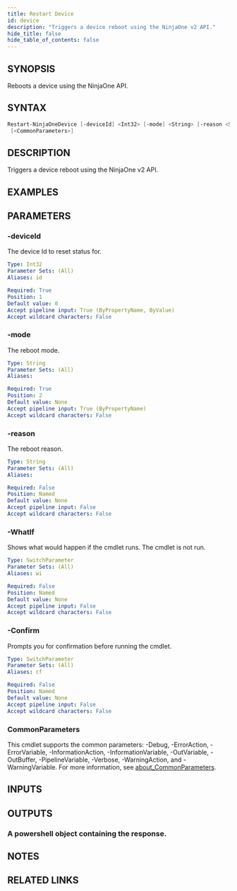 ```yaml
---
title: Restart Device
id: device
description: "Triggers a device reboot using the NinjaOne v2 API."
hide_title: false
hide_table_of_contents: false
---
```


## SYNOPSIS

Reboots a device using the NinjaOne API.

## SYNTAX

```powershell
Restart-NinjaOneDevice [-deviceId] <Int32> [-mode] <String> [-reason <String>] [-WhatIf] [-Confirm]
 [<CommonParameters>]
```

## DESCRIPTION

Triggers a device reboot using the NinjaOne v2 API.

## EXAMPLES

## PARAMETERS

### -deviceId

The device Id to reset status for.

```yaml
Type: Int32
Parameter Sets: (All)
Aliases: id

Required: True
Position: 1
Default value: 0
Accept pipeline input: True (ByPropertyName, ByValue)
Accept wildcard characters: False
```

### -mode

The reboot mode.

```yaml
Type: String
Parameter Sets: (All)
Aliases:

Required: True
Position: 2
Default value: None
Accept pipeline input: True (ByPropertyName)
Accept wildcard characters: False
```

### -reason

The reboot reason.

```yaml
Type: String
Parameter Sets: (All)
Aliases:

Required: False
Position: Named
Default value: None
Accept pipeline input: False
Accept wildcard characters: False
```

### -WhatIf

Shows what would happen if the cmdlet runs.
The cmdlet is not run.

```yaml
Type: SwitchParameter
Parameter Sets: (All)
Aliases: wi

Required: False
Position: Named
Default value: None
Accept pipeline input: False
Accept wildcard characters: False
```

### -Confirm

Prompts you for confirmation before running the cmdlet.

```yaml
Type: SwitchParameter
Parameter Sets: (All)
Aliases: cf

Required: False
Position: Named
Default value: None
Accept pipeline input: False
Accept wildcard characters: False
```

### CommonParameters

This cmdlet supports the common parameters: -Debug, -ErrorAction, -ErrorVariable, -InformationAction, -InformationVariable, -OutVariable, -OutBuffer, -PipelineVariable, -Verbose, -WarningAction, and -WarningVariable. For more information, see [about_CommonParameters](http://go.microsoft.com/fwlink/?LinkID=113216).

## INPUTS

## OUTPUTS

### A powershell object containing the response.

## NOTES

## RELATED LINKS
